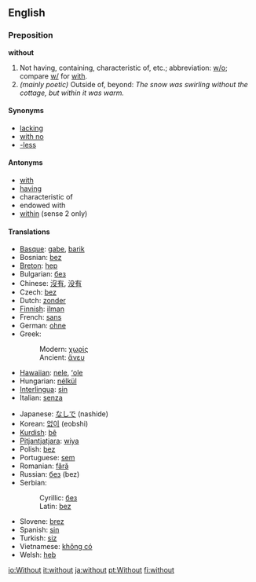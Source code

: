 ==English==

===Preposition===
'''without'''
# Not having, containing, characteristic of, etc.; abbreviation: [[w/o]]; compare [[w/]] for [[with]].
# ''(mainly poetic)'' Outside of, beyond: ''The snow was swirling without the cottage, but within it was warm.''

==== Synonyms ====
*[[lacking]]
*[[with no]]
*[[-less]]

==== Antonyms ====
*[[with]]
*[[having]]
*characteristic of
*endowed with
*[[within]] (sense 2 only)

==== Translations ====
{{top}}
*[[Basque]]: [[gabe]], [[barik]]
*Bosnian: [[bez#Bosnian|bez]]
*[[Breton]]: [[hep]]
*Bulgarian: [[без]]
*Chinese: [[沒有]], [[没有]]
*Czech: [[bez]]  
*Dutch: [[zonder]]
*[[Finnish]]: [[ilman]]
*French: [[sans]]
*German: [[ohne]]
*Greek:
*:Modern: [[χωρίς]]
*:Ancient: [[ἄνευ]]
*[[Hawaiian]]: [[nele]], [[ʻole]]
*Hungarian: [[nélkül]]
*[[Interlingua]]: [[sin]]
*Italian: [[senza]]
{{mid}}
*Japanese: [[なしで]] (nashide)
*Korean: [[없이]] (eobshi)
*[[Kurdish]]: [[bê]]
*[[Pitjantjatjara]]: [[wiya]]
*Polish: [[bez#Polish|bez]]
*Portuguese: [[sem]]
*Romanian: [[fără]]
*Russian: [[без]] (bez)
*Serbian:
*:Cyrillic: [[без#Serbian|без]]
*:Latin: [[bez#Serbian|bez]]
*Slovene: [[brez]]
*Spanish: [[sin]]
*Turkish: [[siz]]
*Vietnamese: [[không có]]
*Welsh: [[heb]]

[[io:Without]]
[[it:without]]
[[ja:without]]
[[pt:Without]]
[[fi:without]]